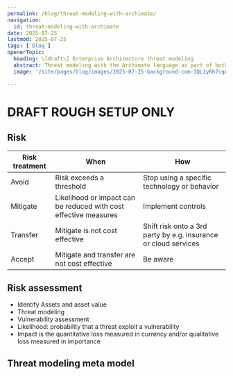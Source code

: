 ```yaml
---
permalink: /blog/threat-modeling-with-archimate/
navigation:
  id: threat-modeling-with-archimate
date: 2025-07-25
lastmod: 2025-07-25
tags: ['blog']
openerTopic:
  heading: \[draft\] Enterprise Architecture threat modeling
  abstract: Threat modeling with the Archimate language as part of both ISO 27001 and NIST CSF
  image: '/site/pages/blog/images/2025-07-25-background-com-IQL1yRh7cqA-unsplash.jpg'

---
```



# DRAFT ROUGH SETUP ONLY

## Risk

<Diagram src="/site/pages/blog/images-security-framework/risk.svg" width="30rem" />

| Risk treatment | When | How |
|----------------|------|-----|
| Avoid          | Risk exceeds a threshold                                          | Stop using a specific technology or behavior |
| Mitigate       | Likelihood or impact can be reduced with cost effective measures  | Implement controls |
| Transfer       | Mitigate is not cost effective                                    | Shift risk onto a 3rd party by e.g. insurance or cloud services |
| Accept         | Mitigate and transfer are not cost effective                      | Be aware |

## Risk assessment

- Identify Assets and asset value
- Threat modeling
- Vulnerability assessment
- Likelihood: probability that a threat exploit a vulnerability
- Impact is the quantitative loss measured in currency and/or qualitative loss measured in importance

## Threat modeling meta model

<Diagram src="/site/pages/blog/images-security-framework/meta-model.svg" width="60rem" />

